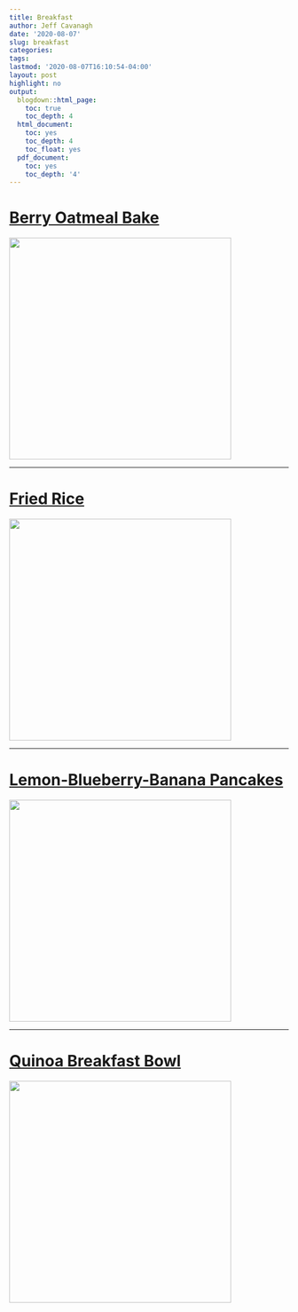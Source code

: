 ```yaml
---
title: Breakfast
author: Jeff Cavanagh
date: '2020-08-07'
slug: breakfast
categories: 
tags:
lastmod: '2020-08-07T16:10:54-04:00'
layout: post
highlight: no
output:
  blogdown::html_page:
    toc: true
    toc_depth: 4
  html_document:
    toc: yes
    toc_depth: 4
    toc_float: yes
  pdf_document:
    toc: yes
    toc_depth: '4'
---
```



# [Berry Oatmeal Bake](/recipes/2020-08-07-breakfast_files/Berry Oatmeal Bake.pdf){target="blank"}

![](/recipes/2020-08-07-breakfast_files/berryoatmealbake.png){width=400px}

***

# [Fried Rice](/recipes/2020-08-07-breakfast_files/Fried Rice.pdf){target="blank"}

![](/recipes/2020-08-07-breakfast_files/AF1QipMOzZkBB4wVz7K-BMowo_G867VvHlSNEJq82_q_=w1536-h2048.jpg){width=400px}

***

# [Lemon-Blueberry-Banana Pancakes](/recipes/2020-08-07-breakfast_files/Pancakes, Lemon-Blueberry-Banana.pdf){target="blank"}

![](/recipes/2020-08-07-breakfast_files/AF1QipM_CTlhqn6kk43amYOT9qgsdh-VNVmmuZWkfLAt=w1536-h2048.jpg){width=400px}

***

# [Quinoa Breakfast Bowl](/recipes/2020-08-07-breakfast_files/Quinoa Breakfast Bowl.pdf){target="blank"}

![](/recipes/2020-08-07-breakfast_files/AF1QipMDgYFWTpbkSgvhYsIaSGO1MZOd4G77Op7EPCVM=w1536-h2048.jpg){width=400px}

